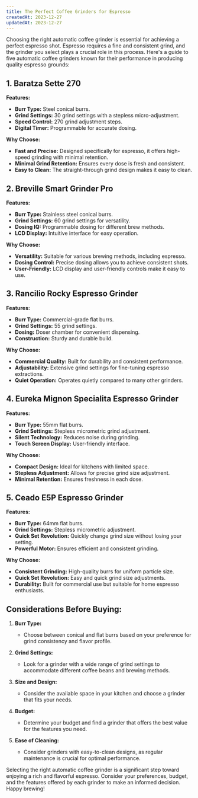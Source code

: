 ```yaml
---
title: The Perfect Coffee Grinders for Espresso
createdAt: 2023-12-27
updatedAt: 2023-12-27
---
```


Choosing the right automatic coffee grinder is essential for achieving a perfect espresso shot. Espresso requires a fine and consistent grind, and the grinder you select plays a crucial role in this process. Here's a guide to five automatic coffee grinders known for their performance in producing quality espresso grounds:

## 1. Baratza Sette 270

**Features:**
- **Burr Type:** Steel conical burrs.
- **Grind Settings:** 30 grind settings with a stepless micro-adjustment.
- **Speed Control:** 270 grind adjustment steps.
- **Digital Timer:** Programmable for accurate dosing.

**Why Choose:**
- **Fast and Precise:** Designed specifically for espresso, it offers high-speed grinding with minimal retention.
- **Minimal Grind Retention:** Ensures every dose is fresh and consistent.
- **Easy to Clean:** The straight-through grind design makes it easy to clean.

## 2. Breville Smart Grinder Pro

**Features:**
- **Burr Type:** Stainless steel conical burrs.
- **Grind Settings:** 60 grind settings for versatility.
- **Dosing IQ:** Programmable dosing for different brew methods.
- **LCD Display:** Intuitive interface for easy operation.

**Why Choose:**
- **Versatility:** Suitable for various brewing methods, including espresso.
- **Dosing Control:** Precise dosing allows you to achieve consistent shots.
- **User-Friendly:** LCD display and user-friendly controls make it easy to use.

## 3. Rancilio Rocky Espresso Grinder

**Features:**
- **Burr Type:** Commercial-grade flat burrs.
- **Grind Settings:** 55 grind settings.
- **Dosing:** Doser chamber for convenient dispensing.
- **Construction:** Sturdy and durable build.

**Why Choose:**
- **Commercial Quality:** Built for durability and consistent performance.
- **Adjustability:** Extensive grind settings for fine-tuning espresso extractions.
- **Quiet Operation:** Operates quietly compared to many other grinders.

## 4. Eureka Mignon Specialita Espresso Grinder

**Features:**
- **Burr Type:** 55mm flat burrs.
- **Grind Settings:** Stepless micrometric grind adjustment.
- **Silent Technology:** Reduces noise during grinding.
- **Touch Screen Display:** User-friendly interface.

**Why Choose:**
- **Compact Design:** Ideal for kitchens with limited space.
- **Stepless Adjustment:** Allows for precise grind size adjustment.
- **Minimal Retention:** Ensures freshness in each dose.

## 5. Ceado E5P Espresso Grinder

**Features:**
- **Burr Type:** 64mm flat burrs.
- **Grind Settings:** Stepless micrometric adjustment.
- **Quick Set Revolution:** Quickly change grind size without losing your setting.
- **Powerful Motor:** Ensures efficient and consistent grinding.

**Why Choose:**
- **Consistent Grinding:** High-quality burrs for uniform particle size.
- **Quick Set Revolution:** Easy and quick grind size adjustments.
- **Durability:** Built for commercial use but suitable for home espresso enthusiasts.

## Considerations Before Buying:

1. **Burr Type:**
   - Choose between conical and flat burrs based on your preference for grind consistency and flavor profile.

2. **Grind Settings:**
   - Look for a grinder with a wide range of grind settings to accommodate different coffee beans and brewing methods.

3. **Size and Design:**
   - Consider the available space in your kitchen and choose a grinder that fits your needs.

4. **Budget:**
   - Determine your budget and find a grinder that offers the best value for the features you need.

5. **Ease of Cleaning:**
   - Consider grinders with easy-to-clean designs, as regular maintenance is crucial for optimal performance.

Selecting the right automatic coffee grinder is a significant step toward enjoying a rich and flavorful espresso. Consider your preferences, budget, and the features offered by each grinder to make an informed decision. Happy brewing!